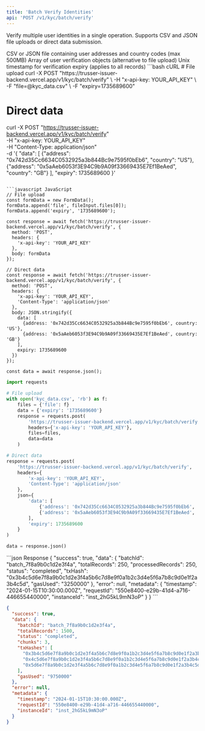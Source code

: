 ```yaml
---
title: 'Batch Verify Identities'
api: 'POST /v1/kyc/batch/verify'
---
```


Verify multiple user identities in a single operation. Supports CSV and JSON file uploads or direct data submission.

<ParamField body="file" type="file">
  CSV or JSON file containing user addresses and country codes (max 500MB)
</ParamField>

<ParamField body="data" type="array">
  Array of user verification objects (alternative to file upload)
</ParamField>

<ParamField body="expiry" type="number">
  Unix timestamp for verification expiry (applies to all records)
</ParamField>

<RequestExample>
```bash cURL
# File upload
curl -X POST "https://trusser-issuer-backend.vercel.app/v1/kyc/batch/verify" \
  -H "x-api-key: YOUR_API_KEY" \
  -F "file=@kyc_data.csv" \
  -F "expiry=1735689600"

# Direct data
curl -X POST "https://trusser-issuer-backend.vercel.app/v1/kyc/batch/verify" \
  -H "x-api-key: YOUR_API_KEY" \
  -H "Content-Type: application/json" \
  -d '{
    "data": [
      {"address": "0x742d35Cc6634C0532925a3b844Bc9e7595f0bEb6", "country": "US"},
      {"address": "0x5aAeb6053f3E94C9b9A09f33669435E7Ef1BeAed", "country": "GB"}
    ],
    "expiry": 1735689600
  }'
```

```javascript JavaScript
// File upload
const formData = new FormData();
formData.append('file', fileInput.files[0]);
formData.append('expiry', '1735689600');

const response = await fetch('https://trusser-issuer-backend.vercel.app/v1/kyc/batch/verify', {
  method: 'POST',
  headers: {
    'x-api-key': 'YOUR_API_KEY'
  },
  body: formData
});

// Direct data
const response = await fetch('https://trusser-issuer-backend.vercel.app/v1/kyc/batch/verify', {
  method: 'POST',
  headers: {
    'x-api-key': 'YOUR_API_KEY',
    'Content-Type': 'application/json'
  },
  body: JSON.stringify({
    data: [
      {address: '0x742d35Cc6634C0532925a3b844Bc9e7595f0bEb6', country: 'US'},
      {address: '0x5aAeb6053f3E94C9b9A09f33669435E7Ef1BeAed', country: 'GB'}
    ],
    expiry: 1735689600
  })
});

const data = await response.json();
```

```python Python
import requests

# File upload
with open('kyc_data.csv', 'rb') as f:
    files = {'file': f}
    data = {'expiry': '1735689600'}
    response = requests.post(
        'https://trusser-issuer-backend.vercel.app/v1/kyc/batch/verify',
        headers={'x-api-key': 'YOUR_API_KEY'},
        files=files,
        data=data
    )

# Direct data
response = requests.post(
    'https://trusser-issuer-backend.vercel.app/v1/kyc/batch/verify',
    headers={
        'x-api-key': 'YOUR_API_KEY',
        'Content-Type': 'application/json'
    },
    json={
        'data': [
            {'address': '0x742d35Cc6634C0532925a3b844Bc9e7595f0bEb6', 'country': 'US'},
            {'address': '0x5aAeb6053f3E94C9b9A09f33669435E7Ef1BeAed', 'country': 'GB'}
        ],
        'expiry': 1735689600
    }
)

data = response.json()
```
</RequestExample>

<ResponseExample>
```json Response
{
  "success": true,
  "data": {
    "batchId": "batch_7f8a9b0c1d2e3f4a",
    "totalRecords": 250,
    "processedRecords": 250,
    "status": "completed",
    "txHash": "0x3b4c5d6e7f8a9b0c1d2e3f4a5b6c7d8e9f0a1b2c3d4e5f6a7b8c9d0e1f2a3b4c5d",
    "gasUsed": "3250000"
  },
  "error": null,
  "metadata": {
    "timestamp": "2024-01-15T10:30:00.000Z",
    "requestId": "550e8400-e29b-41d4-a716-446655440000",
    "instanceId": "inst_2hG5kL9mN3oP"
  }
}
```

```json Large Batch Response (>500 records)
{
  "success": true,
  "data": {
    "batchId": "batch_7f8a9b0c1d2e3f4a",
    "totalRecords": 1500,
    "status": "completed",
    "chunks": 3,
    "txHashes": [
      "0x3b4c5d6e7f8a9b0c1d2e3f4a5b6c7d8e9f0a1b2c3d4e5f6a7b8c9d0e1f2a3b4c5d",
      "0x4c5d6e7f8a9b0c1d2e3f4a5b6c7d8e9f0a1b2c3d4e5f6a7b8c9d0e1f2a3b4c5d6e",
      "0x5d6e7f8a9b0c1d2e3f4a5b6c7d8e9f0a1b2c3d4e5f6a7b8c9d0e1f2a3b4c5d6e7f"
    ],
    "gasUsed": "9750000"
  },
  "error": null,
  "metadata": {
    "timestamp": "2024-01-15T10:30:00.000Z",
    "requestId": "550e8400-e29b-41d4-a716-446655440000",
    "instanceId": "inst_2hG5kL9mN3oP"
  }
}
```
</ResponseExample>